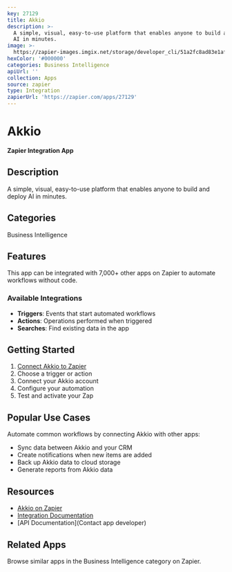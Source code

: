 ```yaml
---
key: 27129
title: Akkio
description: >-
  A simple, visual, easy-to-use platform that enables anyone to build and deploy
  AI in minutes.
image: >-
  https://zapier-images.imgix.net/storage/developer_cli/51a2fc8ad83e1aff8da30823713a9c71.png?auto=format%2Ccompress&ixlib=python-3.0.0&q=50
hexColor: '#000000'
categories: Business Intelligence
apiUrl: ''
collection: Apps
source: zapier
type: Integration
zapierUrl: 'https://zapier.com/apps/27129'
---
```

# Akkio

**Zapier Integration App**

## Description

A simple, visual, easy-to-use platform that enables anyone to build and deploy AI in minutes.

## Categories

Business Intelligence

## Features

This app can be integrated with 7,000+ other apps on Zapier to automate workflows without code.

### Available Integrations

- **Triggers**: Events that start automated workflows
- **Actions**: Operations performed when triggered
- **Searches**: Find existing data in the app

## Getting Started

1. [Connect Akkio to Zapier](https://zapier.com/apps/27129)
2. Choose a trigger or action
3. Connect your Akkio account
4. Configure your automation
5. Test and activate your Zap

## Popular Use Cases

Automate common workflows by connecting Akkio with other apps:

- Sync data between Akkio and your CRM
- Create notifications when new items are added
- Back up Akkio data to cloud storage
- Generate reports from Akkio data

## Resources

- [Akkio on Zapier](https://zapier.com/apps/27129)
- [Integration Documentation](https://zapier.com/apps/27129/integrations)
- [API Documentation](Contact app developer)

## Related Apps

Browse similar apps in the Business Intelligence category on Zapier.
